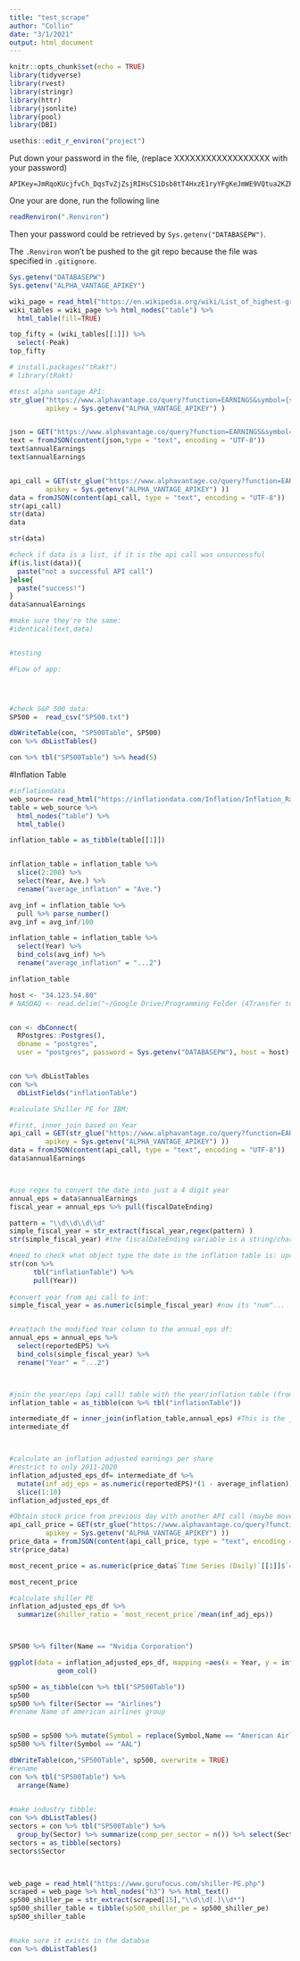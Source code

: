 ```yaml
---
title: "test_scrape"
author: "Collin"
date: "3/1/2021"
output: html_document
---
```


```r
knitr::opts_chunk$set(echo = TRUE)
library(tidyverse)
library(rvest)
library(stringr)
library(httr)
library(jsonlite)
library(pool)
library(DBI)

```

```r
usethis::edit_r_environ("project")
```
Put down your password in the file, (replace XXXXXXXXXXXXXXXXXX with your password)
```
APIKey=JmRqoKUcjfvCh_DqsTvZjZsjRIHsCS1Dsb8tT4HxzE1ryYFgKeJmWE9VQtua2KZPVh0DxuEc9Zo1e_D7sVajDVI3EWYfHcOfEbeWBeoLYiu4HU9zIM2Jr6D9EsE5YHYx
```
One your are done, run the following line
```r
readRenviron(".Renviron")
```
Then your password could be retrieved by `Sys.getenv("DATABASEPW")`.

The `.Renviron` won't be pushed to the git repo because the file was specified in `.gitignore`.

```r
Sys.getenv("DATABASEPW")
Sys.getenv("ALPHA_VANTAGE_APIKEY")
```


```r

wiki_page = read_html("https://en.wikipedia.org/wiki/List_of_highest-grossing_films")
wiki_tables = wiki_page %>% html_nodes("table") %>% 
  html_table(fill=TRUE)

top_fifty = (wiki_tables[[1]]) %>% 
  select(-Peak)
top_fifty

```


```r


# install.packages("tRakt")
# library(tRakt)

#test alpha vantage API:
str_glue("https://www.alphavantage.co/query?function=EARNINGS&symbol={symbol}&apikey={apikey}",symbol = "IBM", 
         apikey = Sys.getenv("ALPHA_VANTAGE_APIKEY") )


json = GET("https://www.alphavantage.co/query?function=EARNINGS&symbol=IBM&apikey=demo")
text = fromJSON(content(json,type = "text", encoding = "UTF-8"))
text$annualEarnings
text$annualEarnings


api_call = GET(str_glue("https://www.alphavantage.co/query?function=EARNINGS&symbol={symbol}&apikey={apikey}",symbol = "IBM", 
         apikey = Sys.getenv("ALPHA_VANTAGE_APIKEY") ))
data = fromJSON(content(api_call, type = "text", encoding = "UTF-8"))
str(api_call)
str(data)
data

str(data)

#check if data is a list, if it is the api call was unsuccessful
if(is.list(data)){
  paste("not a successful API call")
}else{
  paste("success!")
}
data$annualEarnings

#make sure they're the same:
#identical(text,data)


#testing

```


```r
#FLow of app:





```

```r
#check S&P 500 data:
SP500 =  read_csv("SP500.txt")

dbWriteTable(con, "SP500Table", SP500)
con %>% dbListTables()

con %>% tbl("SP500Table") %>% head(5)

```

#Inflation Table
```r
#inflationdata
web_source= read_html("https://inflationdata.com/Inflation/Inflation_Rate/HistoricalInflation.aspx")
table = web_source %>% 
  html_nodes("table") %>% 
  html_table()

inflation_table = as_tibble(table[[1]]) 


inflation_table = inflation_table %>% 
  slice(2:208) %>% 
  select(Year, Ave.) %>% 
  rename("average_inflation" = "Ave.")

avg_inf = inflation_table %>% 
  pull %>% parse_number()
avg_inf = avg_inf/100 

inflation_table = inflation_table %>% 
  select(Year) %>% 
  bind_cols(avg_inf) %>% 
  rename("average_inflation" = "...2")

inflation_table
```


```r
host <- "34.123.54.80"  
# NASDAQ <- read.delim("~/Google Drive/Programming Folder (4Transfer to Collin's Files V2)/R/STA141B/data_technologies_project/NASDAQ.txt")


con <- dbConnect(
  RPostgres::Postgres(),
  dbname = "postgres",
  user = "postgres", password = Sys.getenv("DATABASEPW"), host = host)


con %>% dbListTables
con %>% 
  dbListFields("inflationTable")

#calculate Shiller PE for IBM:

#first, inner_join based on Year
api_call = GET(str_glue("https://www.alphavantage.co/query?function=EARNINGS&symbol={symbol}&apikey={apikey}",symbol = "NVDA", 
         apikey = Sys.getenv("ALPHA_VANTAGE_APIKEY") ))
data = fromJSON(content(api_call, type = "text", encoding = "UTF-8"))
data$annualEarnings



#use regex to convert the date into just a 4 digit year
annual_eps = data$annualEarnings
fiscal_year = annual_eps %>% pull(fiscalDateEnding)

pattern = "\\d\\d\\d\\d"
simple_fiscal_year = str_extract(fiscal_year,regex(pattern) )
str(simple_fiscal_year) #the fiscalDateEnding variable is a string/char

#need to check what object type the date in the inflation table is: update; its int
str(con %>% 
      tbl("inflationTable") %>% 
      pull(Year))
  
#convert year from api call to int:
simple_fiscal_year = as.numeric(simple_fiscal_year) #now its "num"...


#reattach the modified Year column to the annual_eps df:
annual_eps = annual_eps %>% 
  select(reportedEPS) %>% 
  bind_cols(simple_fiscal_year) %>% 
  rename("Year" = "...2")



#join the year/eps (api call) table with the year/inflation table (from db)
inflation_table = as_tibble(con %>% tbl("inflationTable"))

intermediate_df = inner_join(inflation_table,annual_eps) #This is the joined table
intermediate_df



#calculate an inflation adjusted earnings per share
#restrict to only 2011-2020
inflation_adjusted_eps_df= intermediate_df %>% 
  mutate(inf_adj_eps = as.numeric(reportedEPS)*(1 - average_inflation)) %>% 
  slice(1:10)
inflation_adjusted_eps_df

#Obtain stock price from previous day with another API call (maybe move this piece up)
api_call_price = GET(str_glue("https://www.alphavantage.co/query?function=TIME_SERIES_DAILY&symbol={symbol}&apikey={apikey}&outputsize=compact",symbol = "NVDA", 
         apikey = Sys.getenv("ALPHA_VANTAGE_APIKEY") ))
price_data = fromJSON(content(api_call_price, type = "text", encoding = "UTF-8"))
str(price_data)

most_recent_price = as.numeric(price_data$`Time Series (Daily)`[[1]]$`4. close`)#accesses the closing price of the previous (market) day, use this to calculate price

most_recent_price

#calculate shiller PE
inflation_adjusted_eps_df %>% 
  summarize(shiller_ratio = `most_recent_price`/mean(inf_adj_eps))



SP500 %>% filter(Name == "Nvidia Corporation")

ggplot(data = inflation_adjusted_eps_df, mapping =aes(x = Year, y = inf_adj_eps))+
            geom_col()

sp500 = as_tibble(con %>% tbl("SP500Table"))
sp500
sp500 %>% filter(Sector == "Airlines")
#rename Name of american airlines group


sp500 = sp500 %>% mutate(Symbol = replace(Symbol,Name == "American Airlines Group", "AAL"))
sp500 %>% filter(Symbol == "AAL")

dbWriteTable(con,"SP500Table", sp500, overwrite = TRUE)
#rename 
con %>% tbl("SP500Table") %>% 
  arrange(Name)
  

```




```r
#make industry tibble:
con %>% dbListTables()
sectors = con %>% tbl("SP500Table") %>% 
  group_by(Sector) %>% summarize(comp_per_sector = n()) %>% select(Sector)
sectors = as_tibble(sectors)
sectors$Sector

  
```



```r

web_page = read_html("https://www.gurufocus.com/shiller-PE.php")
scraped = web_page %>% html_nodes("h3") %>% html_text()
sp500_shiller_pe = str_extract(scraped[15],"\\d\\d[.]\\d*")
sp500_shiller_table = tibble(sp500_shiller_pe = sp500_shiller_pe)
sp500_shiller_table


#make sure it exists in the databse
con %>% dbListTables()
```








